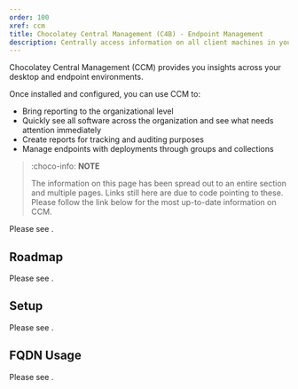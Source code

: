 ```yaml
---
order: 100
xref: ccm
title: Chocolatey Central Management (C4B) - Endpoint Management
description: Centrally access information on all client machines in your environment
---
```


Chocolatey Central Management (CCM) provides you insights across your desktop and endpoint environments.

Once installed and configured, you can use CCM to:

* Bring reporting to the organizational level
* Quickly see all software across the organization and see what needs attention immediately
* Create reports for tracking and auditing purposes
* Manage endpoints with deployments through groups and collections

> :choco-info: **NOTE**
>
> The information on this page has been spread out to an entire section and multiple pages. Links still here are due to code pointing to these. Please follow the link below for the most up-to-date information on CCM.

Please see <Xref title="Chocolatey Central Management" value="central-management" />.

## Roadmap

Please see <Xref title="Chocolatey Central Management" value="central-management" anchor="roadmap" />.

## Setup

Please see <Xref title="Central Management Setup" value="ccm-setup" />.

## FQDN Usage

Please see <Xref title="Central Management Service Setup" value="ccm-service" anchor="fqdn-usage" />.
